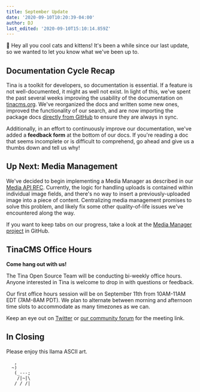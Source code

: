 ```yaml
---
title: September Update
date: '2020-09-10T10:20:39-04:00'
author: DJ
last_edited: '2020-09-10T15:10:14.859Z'
---
```


👋 Hey all you cool cats and kittens! It's been a while since our last update, so we wanted to let you know what we've been up to.

## Documentation Cycle Recap

Tina is a toolkit for developers, so documentation is essential. If a feature is not well-documented, it might as well not exist. In light of this, we've spent the past several weeks improving the usability of the documentation on [tinacms.org](https://tinacms.org). We've reorganized the docs and written some new ones, improved the functionality of our search, and are now importing the package docs [directly from GitHub](https://github.com/tinacms/tinacms/tree/master/packages) to ensure they are always in sync.

Additionally, in an effort to continuously improve our documentation, we've added a **feedback form** at the bottom of our docs. If you're reading a doc that seems incomplete or is difficult to comprehend, go ahead and give us a thumbs down and tell us why!

## Up Next: Media Management

We've decided to begin implementing a Media Manager as described in our [Media API RFC](https://github.com/tinacms/rfcs/blob/master/0003-media-api.md). Currently, the logic for handling uploads is contained within individual image fields, and there's no way to insert a previously-uploaded image into a piece of content. Centralizing media management promises to solve this problem, and likely fix some other quality-of-life issues we've encountered along the way.

If you want to keep tabs on our progress, take a look at the [Media Manager project](https://github.com/tinacms/tinacms/projects/8) in GitHub.

## TinaCMS Office Hours

**Come hang out with us!**

The Tina Open Source Team will be conducting bi-weekly office hours. Anyone interested in Tina is welcome to drop in with questions or feedback.

Our first office hours session will be on September 11th from 10AM-11AM EDT (7AM-8AM PDT). We plan to alternate between morning and afternoon time slots to accommodate as many timezones as we can.

Keep an eye out on [Twitter](https://twitter.com/tinacms) or [our community forum](https://community.tinacms.org/) for the meeting link.

## In Closing

Please enjoy this llama ASCII art.

       ,
      ~)
       (_---;
        /|~|\
       / / /|
